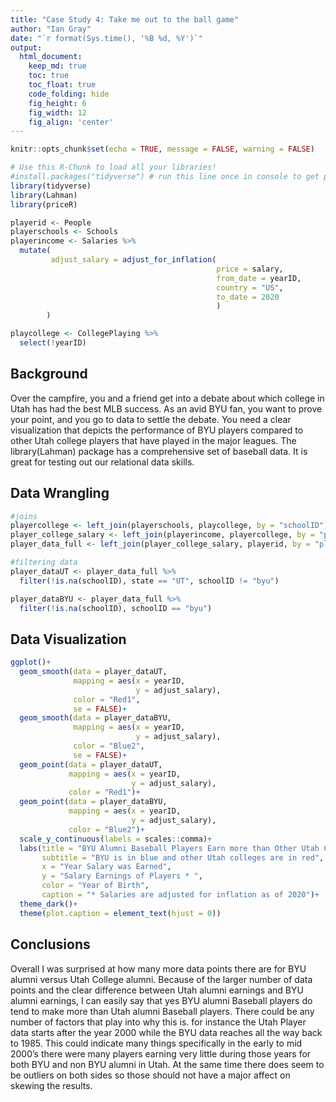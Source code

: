```yaml
---
title: "Case Study 4: Take me out to the ball game"
author: "Ian Gray"
date: "`r format(Sys.time(), '%B %d, %Y')`"
output:
  html_document:  
    keep_md: true
    toc: true
    toc_float: true
    code_folding: hide
    fig_height: 6
    fig_width: 12
    fig_align: 'center'
---
```


```r
knitr::opts_chunk$set(echo = TRUE, message = FALSE, warning = FALSE)
```

```r
# Use this R-Chunk to load all your libraries!
#install.packages("tidyverse") # run this line once in console to get package
library(tidyverse)
library(Lahman)
library(priceR)

```

```r
playerid <- People
playerschools <- Schools
playerincome <- Salaries %>% 
  mutate(
         adjust_salary = adjust_for_inflation(
                                              price = salary, 
                                              from_date = yearID, 
                                              country = "US", 
                                              to_date = 2020
                                              )
        )

playcollege <- CollegePlaying %>% 
  select(!yearID)


```

## Background

Over the campfire, you and a friend get into a debate about which college in Utah has had the best MLB success. As an avid BYU fan, you want to prove your point, and you go to data to settle the debate. You need a clear visualization that depicts the performance of BYU players compared to other Utah college players that have played in the major leagues. The library(Lahman) package has a comprehensive set of baseball data. It is great for testing out our relational data skills.

## Data Wrangling

```r
#joins
playercollege <- left_join(playerschools, playcollege, by = "schoolID")
player_college_salary <- left_join(playerincome, playercollege, by = "playerID")
player_data_full <- left_join(player_college_salary, playerid, by = "playerID")

#filtering data
player_dataUT <- player_data_full %>% 
  filter(!is.na(schoolID), state == "UT", schoolID != "byu")

player_dataBYU <- player_data_full %>% 
  filter(!is.na(schoolID), schoolID == "byu")

```

## Data Visualization

```r
ggplot()+
  geom_smooth(data = player_dataUT, 
              mapping = aes(x = yearID, 
                            y = adjust_salary), 
              color = "Red1",
              se = FALSE)+
  geom_smooth(data = player_dataBYU, 
              mapping = aes(x = yearID, 
                            y = adjust_salary),
              color = "Blue2",
              se = FALSE)+
  geom_point(data = player_dataUT, 
             mapping = aes(x = yearID, 
                           y = adjust_salary), 
             color = "Red1")+
  geom_point(data = player_dataBYU, 
             mapping = aes(x = yearID, 
                           y = adjust_salary),
             color = "Blue2")+
  scale_y_continuous(labels = scales::comma)+
  labs(title = "BYU Alumni Baseball Players Earn more than Other Utah College Alumni",
       subtitle = "BYU is in blue and other Utah colleges are in red",
       x = "Year Salary was Earned", 
       y = "Salary Earnings of Players * ", 
       color = "Year of Birth",
       caption = "* Salaries are adjusted for inflation as of 2020")+
  theme_dark()+
  theme(plot.caption = element_text(hjust = 0))


```

## Conclusions

Overall I was surprised at how many more data points there are for BYU alumni versus Utah College alumni. Because of the larger number of data points and the clear difference between Utah alumni earnings and BYU alumni earnings, I can easily say that yes BYU alumni Baseball players do tend to make more than Utah alumni Baseball players. There could be any number of factors that play into why this is. for instance the Utah Player data starts after the year 2000 while the BYU data reaches all the way back to 1985. This could indicate many things specifically in the early to mid 2000's there were many players earning very little during those years for both BYU and non BYU alumni in Utah. At the same time there does seem to be outliers on both sides so those should not have a major affect on skewing the results.
